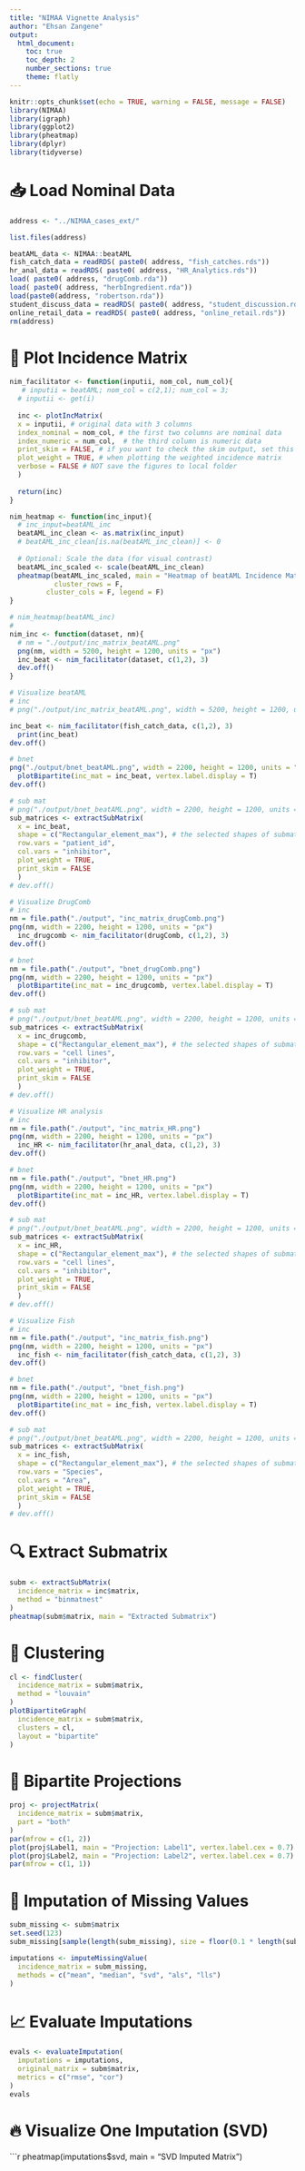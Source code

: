 ```yaml
---
title: "NIMAA Vignette Analysis"
author: "Ehsan Zangene"
output:
  html_document:
    toc: true
    toc_depth: 2
    number_sections: true
    theme: flatly
---
```


```r
knitr::opts_chunk$set(echo = TRUE, warning = FALSE, message = FALSE)
library(NIMAA)
library(igraph)
library(ggplot2)
library(pheatmap)
library(dplyr)
library(tidyverse)
```

# 📥 Load Nominal Data

```r
address <- "../NIMAA_cases_ext/"

list.files(address)

beatAML_data <- NIMAA::beatAML
fish_catch_data = readRDS( paste0( address, "fish_catches.rds"))
hr_anal_data = readRDS( paste0( address, "HR_Analytics.rds"))
load( paste0( address, "drugComb.rda"))
load( paste0( address, "herbIngredient.rda"))
load(paste0(address, "robertson.rda"))
student_discuss_data = readRDS( paste0( address, "student_discussion.rds"))
online_retail_data = readRDS( paste0( address, "online_retail.rds"))
rm(address)
```

# 🔲 Plot Incidence Matrix

```r

nim_facilitator <- function(inputii, nom_col, num_col){
   # inputii = beatAML; nom_col = c(2,1); num_col = 3; 
  # inputii <- get(i)
  
  inc <- plotIncMatrix(
  x = inputii, # original data with 3 columns
  index_nominal = nom_col, # the first two columns are nominal data
  index_numeric = num_col,  # the third column is numeric data
  print_skim = FALSE, # if you want to check the skim output, set this as TRUE
  plot_weight = TRUE, # when plotting the weighted incidence matrix
  verbose = FALSE # NOT save the figures to local folder
  )
  
  return(inc)
}

nim_heatmap <- function(inc_input){
  # inc_input=beatAML_inc
  beatAML_inc_clean <- as.matrix(inc_input)
  # beatAML_inc_clean[is.na(beatAML_inc_clean)] <- 0
  
  # Optional: Scale the data (for visual contrast)
  beatAML_inc_scaled <- scale(beatAML_inc_clean)
  pheatmap(beatAML_inc_scaled, main = "Heatmap of beatAML Incidence Matrix (NA→0, Scaled)",
           cluster_rows = F, 
         cluster_cols = F, legend = F)
}

# nim_heatmap(beatAML_inc)
#   
nim_inc <- function(dataset, nm){
  # nm = "./output/inc_matrix_beatAML.png"
  png(nm, width = 5200, height = 1200, units = "px")
  inc_beat <- nim_facilitator(dataset, c(1,2), 3)
  dev.off()
}

```

```r
# Visualize beatAML
# inc
# png("./output/inc_matrix_beatAML.png", width = 5200, height = 1200, units = "px")

inc_beat <- nim_facilitator(fish_catch_data, c(1,2), 3)
  print(inc_beat)
dev.off()

# bnet
png("./output/bnet_beatAML.png", width = 2200, height = 1200, units = "px")
  plotBipartite(inc_mat = inc_beat, vertex.label.display = T)
dev.off()

# sub mat
# png("./output/bnet_beatAML.png", width = 2200, height = 1200, units = "px")
sub_matrices <- extractSubMatrix(
  x = inc_beat,
  shape = c("Rectangular_element_max"), # the selected shapes of submatrices
  row.vars = "patient_id",
  col.vars = "inhibitor",
  plot_weight = TRUE,
  print_skim = FALSE
  )
# dev.off()

```

```r
# Visualize DrugComb
# inc
nm = file.path("./output", "inc_matrix_drugComb.png")
png(nm, width = 2200, height = 1200, units = "px")
  inc_drugcomb <- nim_facilitator(drugComb, c(1,2), 3)
dev.off()

# bnet
nm = file.path("./output", "bnet_drugComb.png")
png(nm, width = 2200, height = 1200, units = "px")
  plotBipartite(inc_mat = inc_drugcomb, vertex.label.display = T)
dev.off()

# sub mat
# png("./output/bnet_beatAML.png", width = 2200, height = 1200, units = "px")
sub_matrices <- extractSubMatrix(
  x = inc_drugcomb,
  shape = c("Rectangular_element_max"), # the selected shapes of submatrices
  row.vars = "cell lines",
  col.vars = "inhibitor",
  plot_weight = TRUE,
  print_skim = FALSE
  )
# dev.off()

```
```r
# Visualize HR analysis
# inc
nm = file.path("./output", "inc_matrix_HR.png")
png(nm, width = 2200, height = 1200, units = "px")
  inc_HR <- nim_facilitator(hr_anal_data, c(1,2), 3)
dev.off()

# bnet
nm = file.path("./output", "bnet_HR.png")
png(nm, width = 2200, height = 1200, units = "px")
  plotBipartite(inc_mat = inc_HR, vertex.label.display = T)
dev.off()

# sub mat
# png("./output/bnet_beatAML.png", width = 2200, height = 1200, units = "px")
sub_matrices <- extractSubMatrix(
  x = inc_HR,
  shape = c("Rectangular_element_max"), # the selected shapes of submatrices
  row.vars = "cell lines",
  col.vars = "inhibitor",
  plot_weight = TRUE,
  print_skim = FALSE
  )
# dev.off()

```
```r
# Visualize Fish 
# inc
nm = file.path("./output", "inc_matrix_fish.png")
png(nm, width = 2200, height = 1200, units = "px")
  inc_fish <- nim_facilitator(fish_catch_data, c(1,2), 3)
dev.off()

# bnet
nm = file.path("./output", "bnet_fish.png")
png(nm, width = 2200, height = 1200, units = "px")
  plotBipartite(inc_mat = inc_fish, vertex.label.display = T)
dev.off()

# sub mat
# png("./output/bnet_beatAML.png", width = 2200, height = 1200, units = "px")
sub_matrices <- extractSubMatrix(
  x = inc_fish,
  shape = c("Rectangular_element_max"), # the selected shapes of submatrices
  row.vars = "Species",
  col.vars = "Area",
  plot_weight = TRUE,
  print_skim = FALSE
  )
# dev.off()

```
# 🔍 Extract Submatrix

```r
subm <- extractSubMatrix(
  incidence_matrix = inc$matrix,
  method = "binmatnest"
)
pheatmap(subm$matrix, main = "Extracted Submatrix")
```

# 🧠 Clustering

```r
cl <- findCluster(
  incidence_matrix = subm$matrix,
  method = "louvain"
)
plotBipartiteGraph(
  incidence_matrix = subm$matrix,
  clusters = cl,
  layout = "bipartite"
)
```

# 🔗 Bipartite Projections

```r
proj <- projectMatrix(
  incidence_matrix = subm$matrix,
  part = "both"
)
par(mfrow = c(1, 2))
plot(proj$Label1, main = "Projection: Label1", vertex.label.cex = 0.7)
plot(proj$Label2, main = "Projection: Label2", vertex.label.cex = 0.7)
par(mfrow = c(1, 1))
```

# 🧩 Imputation of Missing Values

```r
subm_missing <- subm$matrix
set.seed(123)
subm_missing[sample(length(subm_missing), size = floor(0.1 * length(subm_missing)))] <- NA

imputations <- imputeMissingValue(
  incidence_matrix = subm_missing,
  methods = c("mean", "median", "svd", "als", "lls")
)
```

# 📈 Evaluate Imputations

```r
evals <- evaluateImputation(
  imputations = imputations,
  original_matrix = subm$matrix,
  metrics = c("rmse", "cor")
)
evals
```

# 🔥 Visualize One Imputation (SVD)

```r
pheatmap(imputations$svd, main = "SVD Imputed Matrix")
